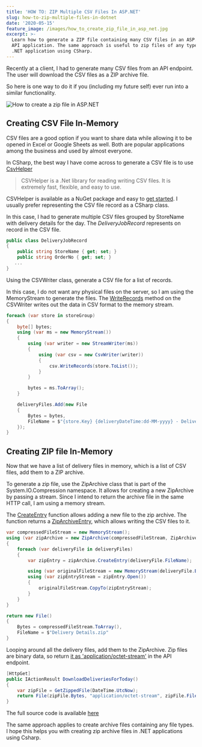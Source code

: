 ```yaml
---
title: 'HOW TO: ZIP Multiple CSV Files In ASP.NET'
slug: how-to-zip-multiple-files-in-dotnet
date: '2020-05-15'
feature_image: /images/how_to_create_zip_file_in_asp_net.jpg
excerpt: >-
  Learn how to generate a ZIP file containing many CSV files in an ASP.Net Web
  API application. The same approach is useful to zip files of any type in any
  .NET application using CSharp.
---
```

Recently at a client, I had to generate many CSV files from an API endpoint. The user will download the CSV files as a ZIP archive file.

So here is one way to do it if you (including my future self) ever run into a similar functionality.

![How to create a zip file in ASP.NET](/images/how_to_create_zip_file_in_asp_net.jpg)

## Creating CSV File In-Memory

CSV files are a good option if you want to share data while allowing it to be opened in Excel or Google Sheets as well. Both are popular applications among the business and used by almost everyone.

In CSharp, the best way I have come across to generate a CSV file is to use [CsvHelper](https://joshclose.github.io/CsvHelper/)

> CSVHelper is a .Net library for reading writing CSV files. It is extremely fast, flexible, and easy to use.

CSVHelper is available as a NuGet package and easy to [get started](https://joshclose.github.io/CsvHelper/getting-started). I usually prefer representing the CSV file record as a CSharp class.

In this case, I had to generate multiple CSV files grouped by StoreName with delivery details for the day. The _DeliveryJobRecord_ represents on record in the CSV file.

```csharp
public class DeliveryJobRecord
{
    public string StoreName { get; set; }
    public string OrderNo { get; set; }
   ...
}

```

Using the CSVWriter class, generate a CSV file for a list of records.

In this case, I do not want any physical files on the server, so I am using the MemoryStream to generate the files. The [WriteRecords](https://joshclose.github.io/CsvHelper/getting-started#writing-a-csv-file) method on the CSVWriter writes out the data in CSV format to the memory stream.

```csharp
foreach (var store in storeGroup)
{
    byte[] bytes;
    using (var ms = new MemoryStream())
    {
        using (var writer = new StreamWriter(ms))
        {
            using (var csv = new CsvWriter(writer))
            {
                csv.WriteRecords(store.ToList());
            }
        }

        bytes = ms.ToArray();
    }

    deliveryFiles.Add(new File
    {
        Bytes = bytes,
        FileName = $"{store.Key} {deliveryDateTime:dd-MM-yyyy} - Delivery.csv"
    });
}

```

## Creating ZIP file In-Memory

Now that we have a list of delivery files in memory, which is a list of CSV files, add them to a ZIP archive.

To generate a zip file, use the ZipArchive class that is part of the System.IO.Compression namespace. It allows for creating a new ZipArchive by passing a stream. Since I intend to return the archive file in the same HTTP call, I am using a memory stream.

The [CreateEntry](https://docs.microsoft.com/en-us/dotnet/api/system.io.compression.ziparchive.createentry?view=netcore-3.1) function allows adding a new file to the zip archive. The function returns a [ZipArchiveEntry](https://docs.microsoft.com/en-us/dotnet/api/system.io.compression.ziparchiveentry?view=netcore-3.1), which allows writing the CSV files to it.

```csharp
var compressedFileStream = new MemoryStream();
using (var zipArchive = new ZipArchive(compressedFileStream, ZipArchiveMode.Create, true))
{
    foreach (var deliveryFile in deliveryFiles)
    {
        var zipEntry = zipArchive.CreateEntry(deliveryFile.FileName);

        using (var originalFileStream = new MemoryStream(deliveryFile.Bytes))
        using (var zipEntryStream = zipEntry.Open())
        {
            originalFileStream.CopyTo(zipEntryStream);
        }
    }
}

return new File()
{
    Bytes = compressedFileStream.ToArray(),
    FileName = $"Delivery Details.zip"
}

```

Looping around all the delivery files, add them to the ZipArchive. Zip files are binary data, so return [it as 'application/octet-stream'](https://www.iana.org/assignments/media-types/application/zip) in the API endpoint.

```csharp
[HttpGet]
public IActionResult DownloadDeliveriesForToday()
{
    var zipFile = GetZippedFile(DateTime.UtcNow);
    return File(zipFile.Bytes, "application/octet-stream", zipFile.FileName);
}

```

The full source code is available [here](https://github.com/rahulpnath/Blog/tree/master/ZippedCSVFiles)

The same approach applies to create archive files containing any file types. I hope this helps you with creating zip archive files in .NET applications using Csharp.
